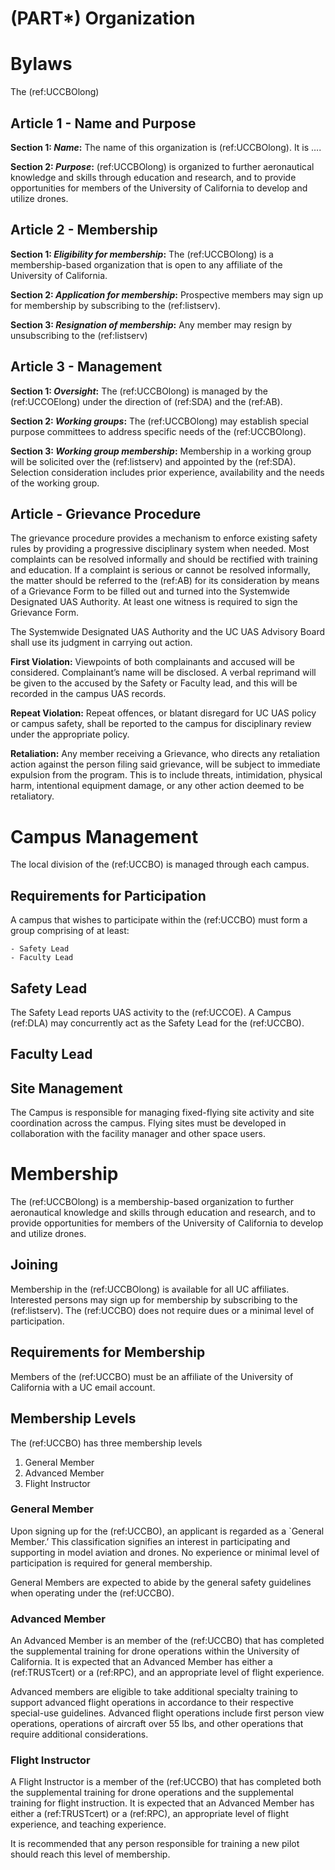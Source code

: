 # (PART\*) Organization {-}



# Bylaws {-}

The (ref:UCCBOlong) 

## Article 1 - Name and Purpose {-}

**Section 1: *Name*:** The name of this organization is (ref:UCCBOlong). It is ....

**Section 2: *Purpose*:** (ref:UCCBOlong) is organized to further aeronautical knowledge and skills through education and research, and to provide opportunities for members of the University of California to develop and utilize drones.

## Article 2 - Membership {-}

**Section 1: *Eligibility for membership*:** The (ref:UCCBOlong) is a membership-based organization that is open to any affiliate of the University of California.

**Section 2: *Application for membership*:** Prospective members may sign up for membership by subscribing to the (ref:listserv).

**Section 3: *Resignation of membership*:** Any member may resign by unsubscribing to the (ref:listserv)

## Article 3 - Management {-}

**Section 1: *Oversight*:** The (ref:UCCBOlong) is managed by the (ref:UCCOElong) under the direction of (ref:SDA) and the (ref:AB).

**Section 2: *Working groups*:** The (ref:UCCBOlong) may establish special purpose committees to address specific needs of the (ref:UCCBOlong).

**Section 3: *Working group membership*:** Membership in a working group will be solicited over the (ref:listserv) and appointed by the (ref:SDA). Selection consideration includes prior experience, availability and the needs of the working group.


## Article - Grievance Procedure {-}
The grievance procedure provides a mechanism to enforce existing safety rules by providing a progressive disciplinary system when needed. Most complaints can be resolved informally and should be rectified with training and education.  If a complaint is serious or cannot be resolved informally, the matter should be referred to the (ref:AB) for its consideration by means of a Grievance Form to be filled out and turned into the Systemwide Designated UAS Authority. At least one witness is required to sign the Grievance Form.

The Systemwide Designated UAS Authority and the UC UAS Advisory Board shall use its judgment in carrying out action.

**First Violation:** Viewpoints of both complainants and accused will be considered. Complainant’s name will be disclosed. A verbal reprimand will be given to the accused by the Safety or Faculty lead, and this will be recorded in the campus UAS records.

**Repeat Violation:** Repeat offences, or blatant disregard for UC UAS policy or campus safety, shall be reported to the campus for disciplinary review under the appropriate policy.

**Retaliation:** Any member receiving a Grievance, who directs any retaliation action against the person filing said grievance, will be subject to immediate expulsion from the program. This is to include threats, intimidation, physical harm, intentional equipment damage, or any other action deemed to be retaliatory.


# Campus Management {-}
The local division of the (ref:UCCBO) is managed through each campus.  


## Requirements for Participation {-}

A campus that wishes to participate within the (ref:UCCBO) must form a group comprising of at least:

    - Safety Lead
    - Faculty Lead

## Safety Lead {-}

The Safety Lead reports UAS activity to the (ref:UCCOE).  A Campus (ref:DLA) may concurrently act as the Safety Lead for the (ref:UCCBO).

## Faculty Lead {-}

## Site Management {-}
The Campus is responsible for managing fixed-flying site activity and site coordination across the campus. Flying sites must be developed in collaboration with the facility manager and other space users.


# Membership {-}

The (ref:UCCBOlong) is a membership-based organization to further aeronautical knowledge and skills through education and research, and to provide opportunities for members of the University of California to develop and utilize drones.


## Joining {-}

Membership in the (ref:UCCBOlong) is available for all UC affiliates. Interested persons may sign up for membership by subscribing to the (ref:listserv).  The (ref:UCCBO) does not require dues or a minimal level of participation.

## Requirements for Membership {-}

Members of the (ref:UCCBO) must be an affiliate of the University of California with a UC email account. 

## Membership Levels {-}
The (ref:UCCBO) has three membership levels

1. General Member
2. Advanced Member
3. Flight Instructor

### General Member {-}

Upon signing up for the (ref:UCCBO), an applicant is regarded as a `General Member.' This classification signifies an interest in participating and supporting in model aviation and drones.  No experience or minimal level of participation is required for general membership.

General Members are expected to abide by the general safety guidelines when operating under the (ref:UCCBO).  


### Advanced Member {-}

An Advanced Member is an member of the (ref:UCCBO) that has completed the supplemental training for drone operations within the University of California.  It is expected that an Advanced Member has either a (ref:TRUSTcert) or a (ref:RPC), and an appropriate level of flight experience.

Advanced members are eligible to take additional specialty training to support advanced flight operations in accordance to their respective special-use guidelines.  Advanced flight operations include first person view operations, operations of aircraft over 55 lbs, and other operations that require additional considerations.


### Flight Instructor {-}

A Flight Instructor is a member of the (ref:UCCBO) that has completed both the supplemental training for drone operations and the supplemental training for flight instruction.  It is expected that an Advanced Member has either a (ref:TRUSTcert) or a (ref:RPC), an appropriate level of flight experience, and teaching experience.

It is recommended that any person responsible for training a new pilot should reach this level of membership.


